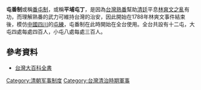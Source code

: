 {{expand|time=2016-05-25T03:02:28+00:00}}
{{unreferenced|time=2016-05-25T03:02:28+00:00}}
'''屯番制'''或稱[[番屯制|番屯制]]，或稱'''平埔屯丁'''，是因為[[台灣|台灣]][[熟番|熟番]]幫助[[清廷|清廷]]平息[[林爽文之亂|林爽文之亂]]有功，而理解熟番的武力可維持台灣的治安，因此開始在1788年林爽文事件結束後，模仿[[中國|中國]][[四川|四川]]的[[屯練|屯練]]，屯番制在此時開始在全台使用。全台共設有十二屯，大屯四處每處四百人，小屯八處每處三百人。

{{main|平埔屯丁}}

== 參考資料 ==
*[http://nrch.culture.tw/twpedia.aspx?id=5258 台灣大百科全書] {{Wayback|url=http://nrch.culture.tw/twpedia.aspx?id=5258 |date=20160307084004 }}

[[Category:清朝军事制度|Category:清朝军事制度]]
[[Category:台灣清治時期軍事|Category:台灣清治時期軍事]]